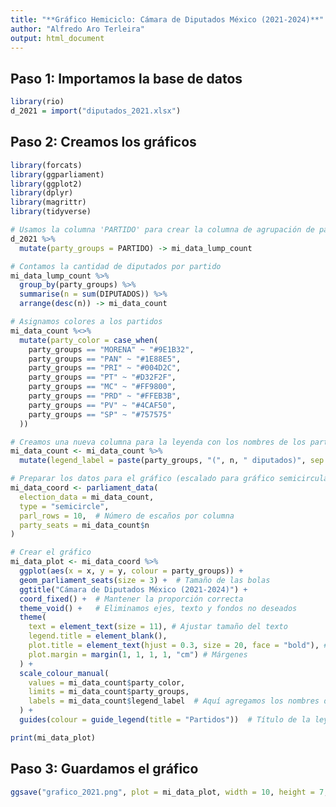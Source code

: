 ---
title: "**Gráfico Hemiciclo: Cámara de Diputados México (2021-2024)**"
author: "Alfredo Aro Terleira"
output: html_document
---

## Paso 1: Importamos la base de datos

```{r}
library(rio)
d_2021 = import("diputados_2021.xlsx")
```

## Paso 2: Creamos los gráficos

```{r}
library(forcats)
library(ggparliament)
library(ggplot2)
library(dplyr)
library(magrittr)
library(tidyverse)
```

```{r}
# Usamos la columna 'PARTIDO' para crear la columna de agrupación de partidos
d_2021 %>%
  mutate(party_groups = PARTIDO) -> mi_data_lump_count  

# Contamos la cantidad de diputados por partido
mi_data_lump_count %>%
  group_by(party_groups) %>%
  summarise(n = sum(DIPUTADOS)) %>%  
  arrange(desc(n)) -> mi_data_count

# Asignamos colores a los partidos
mi_data_count %<>%
  mutate(party_color = case_when(
    party_groups == "MORENA" ~ "#9E1B32",
    party_groups == "PAN" ~ "#1E88E5",
    party_groups == "PRI" ~ "#004D2C",
    party_groups == "PT" ~ "#D32F2F",
    party_groups == "MC" ~ "#FF9800",
    party_groups == "PRD" ~ "#FFEB3B",
    party_groups == "PV" ~ "#4CAF50",
    party_groups == "SP" ~ "#757575"
  ))

# Creamos una nueva columna para la leyenda con los nombres de los partidos y los diputados entre paréntesis
mi_data_count <- mi_data_count %>%
  mutate(legend_label = paste(party_groups, "(", n, " diputados)", sep = ""))

# Preparar los datos para el gráfico (escalado para gráfico semicircular)
mi_data_coord <- parliament_data(
  election_data = mi_data_count,
  type = "semicircle",
  parl_rows = 10,  # Número de escaños por columna
  party_seats = mi_data_count$n
)

# Crear el gráfico
mi_data_plot <- mi_data_coord %>%
  ggplot(aes(x = x, y = y, colour = party_groups)) +
  geom_parliament_seats(size = 3) +  # Tamaño de las bolas
  ggtitle("Cámara de Diputados México (2021-2024)") +
  coord_fixed() +  # Mantener la proporción correcta
  theme_void() +   # Eliminamos ejes, texto y fondos no deseados
  theme(
    text = element_text(size = 11), # Ajustar tamaño del texto
    legend.title = element_blank(),
    plot.title = element_text(hjust = 0.3, size = 20, face = "bold"), # Centrar título
    plot.margin = margin(1, 1, 1, 1, "cm") # Márgenes
  ) +
  scale_colour_manual(
    values = mi_data_count$party_color,
    limits = mi_data_count$party_groups,
    labels = mi_data_count$legend_label  # Aquí agregamos los nombres de los partidos con la cantidad de diputados
  ) +
  guides(colour = guide_legend(title = "Partidos"))  # Título de la leyenda

print(mi_data_plot)
```

## Paso 3: Guardamos el gráfico

```{r}
ggsave("grafico_2021.png", plot = mi_data_plot, width = 10, height = 7, dpi = 300)
```

